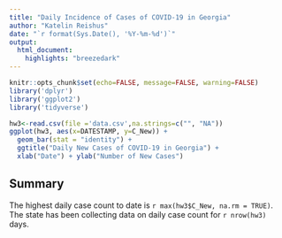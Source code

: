 ```yaml
---
title: "Daily Incidence of Cases of COVID-19 in Georgia"
author: "Katelin Reishus"
date: "`r format(Sys.Date(), '%Y-%m-%d')`"
output: 
  html_document:
    highlights: "breezedark"
---
```


```r
knitr::opts_chunk$set(echo=FALSE, message=FALSE, warning=FALSE)
library('dplyr')
library('ggplot2')
library('tidyverse')

hw3<-read.csv(file ='data.csv',na.strings=c("", "NA"))
ggplot(hw3, aes(x=DATESTAMP, y=C_New)) + 
  geom_bar(stat = "identity") +
  ggtitle("Daily New Cases of COVID-19 in Georgia") +
  xlab("Date") + ylab("Number of New Cases")
```

## Summary

The highest daily case count to date is `r max(hw3$C_New, na.rm = TRUE)`. The state has been collecting data on daily case count for `r nrow(hw3)` days. 
